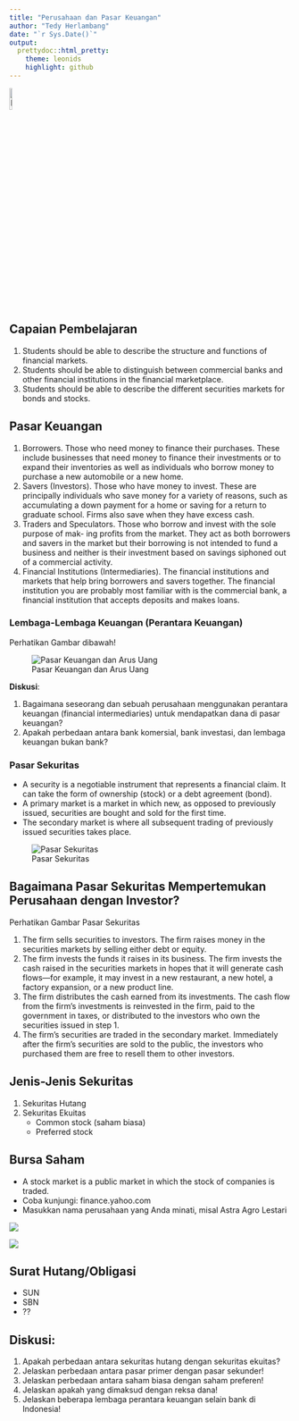 ```yaml
---
title: "Perusahaan dan Pasar Keuangan"
author: "Tedy Herlambang"
date: "`r Sys.Date()`"
output:
  prettydoc::html_pretty:
    theme: leonids
    highlight: github
---
```


[![Home](pot.png){width="10%"}](https://bangtedy.github.io/menkeu23)


## Capaian Pembelajaran

1. Students should be able to describe the structure and functions of 
financial markets.
2. Students should be able to distinguish between commercial banks 
and other financial institutions in the financial marketplace.
3. Students should be able to describe the different securities markets 
for bonds and stocks.

## Pasar Keuangan

1. Borrowers. Those who need money to finance their purchases. These include businesses that need money to finance their investments or to expand their inventories as well as individuals who borrow money to purchase a new automobile or a new home.
2. Savers (Investors). Those who have money to invest. These are principally individuals who save money for a variety of reasons, such as accumulating a down payment for a home or saving for a return to graduate school. Firms also save when they have excess cash.
3. Traders and Speculators. Those who borrow and invest with the sole purpose of mak-
ing profits from the market. They act as both borrowers and savers in the market but their borrowing is not intended to fund a business and neither is their investment based on savings siphoned out of a commercial activity.
4. Financial Institutions (Intermediaries). The financial institutions and markets that help bring borrowers and savers together. The financial institution you are probably most familiar with is the commercial bank, a financial institution that accepts deposits and makes loans.

### Lembaga-Lembaga Keuangan (Perantara Keuangan)

Perhatikan Gambar dibawah!

![Pasar Keuangan dan Arus Uang](pasarkeu-arusuang.png)


**Diskusi**:

1. Bagaimana seseorang dan sebuah perusahaan menggunakan perantara keuangan (financial intermediaries) untuk mendapatkan dana di pasar keuangan?
2. Apakah perbedaan antara bank komersial, bank investasi, dan lembaga keuangan bukan bank?

### Pasar Sekuritas

-  A security is a negotiable instrument that represents a financial claim. It can take the form of ownership (stock) or a debt agreement (bond).
- A primary market is a market in which new, as opposed to previously issued, securities are bought and sold for the first time.
- The secondary market is where all subsequent trading of previously issued securities takes place.

![Pasar Sekuritas](pasarsekuritas.png)

## Bagaimana Pasar Sekuritas Mempertemukan Perusahaan dengan Investor?

Perhatikan Gambar Pasar Sekuritas

1. The firm sells securities to investors. The firm raises money in the securities markets by selling either debt or equity.
2. The firm invests the funds it raises in its business. The firm invests the cash raised in the securities markets in hopes that it will generate cash flows—for example, it may invest in a new restaurant, a new hotel, a factory expansion, or a new product line.
3. The firm distributes the cash earned from its investments. The cash flow from 
the firm’s investments is reinvested in the firm, paid to the government in taxes, or distributed to the investors who own the securities issued in step 1.
4. The firm’s securities are traded in the secondary market. Immediately after the 
firm’s securities are sold to the public, the investors who purchased them are free to resell them to other investors.

## Jenis-Jenis Sekuritas

1. Sekuritas Hutang
2. Sekuritas Ekuitas
    - Common stock (saham biasa)
    - Preferred stock

## Bursa Saham

- A stock market is a public market in which the stock of companies is traded.
- Coba kunjungi: finance.yahoo.com
- Masukkan nama perusahaan yang Anda minati, misal Astra Agro Lestari

![](astraagro.png)


![](astraagro2.png)

## Surat Hutang/Obligasi

- SUN
- SBN
- ??

## Diskusi:
1. Apakah perbedaan antara sekuritas hutang dengan sekuritas ekuitas?
2. Jelaskan perbedaan antara pasar primer dengan pasar sekunder!
3. Jelaskan perbedaan antara saham biasa dengan saham preferen!
4. Jelaskan apakah yang dimaksud dengan reksa dana!
5. Jelaskan beberapa lembaga perantara keuangan selain bank di Indonesia!




